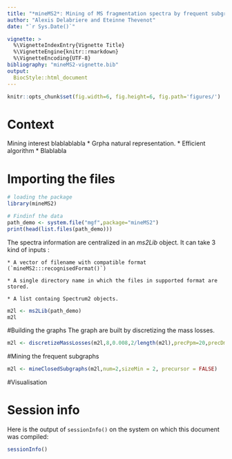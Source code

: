 ```yaml
---
title: "*mineMS2*: Mining of MS fragmentation spectra by frequent subgraph mining."
author: "Alexis Delabriere and Eteinne Thevenot"
date: "`r Sys.Date()`"

vignette: >
  %\VignetteIndexEntry{Vignette Title}
  %\VignetteEngine{knitr::rmarkdown}
  %\VignetteEncoding{UTF-8}
bibliography: "mineMS2-vignette.bib"
output: 
  BiocStyle::html_document
---
```


```r
knitr::opts_chunk$set(fig.width=6, fig.height=6, fig.path='figures/')
```

# Context
Mining interest blablablabla
	* Grpha natural representation. 
	* Efficient algorithm
	* Blablabla
	
# Importing the files
```r
# loading the package
library(mineMS2)
```
```r
# Findinf the data
path_demo <- system.file("mgf",package="mineMS2")
print(head(list.files(path_demo)))
```
The spectra information are centralized in an *ms2Lib* object. It can take 3 kind of inputs :

	* A vector of filename with compatible format (`mineMS2:::recognisedFormat()`)
	
	* A single directory name in which the files in supported format are stored.
	
	* A list containg Spectrum2 objects.
	

```r
m2l <- ms2Lib(path_demo)
m2l

```


#Building the graphs
The graph are built by discretizing the mass losses.
```r
m2l <- discretizeMassLosses(m2l,8,0.008,2/length(m2l),precPpm=20,precDmz=0.03,maxFrags=15)
```
#Mining the frequent subgraphs
```r
m2l <- mineClosedSubgraphs(m2l,num=2,sizeMin = 2, precursor = FALSE)
```
#Visualisation

# Session info

Here is the output of `sessionInfo()` on the system on which this document was
compiled:

```r
sessionInfo()
```
